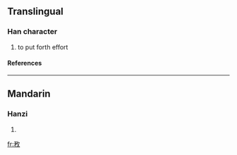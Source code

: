 ==Translingual==
===Han character===
{{Han char|rn=66|rad=攴|as=05|sn=9|four=|canj=弓竹人大 (NHOK)}}
# to put forth effort
====References====
{{Han ref|kx=0469.240|dkj=13160|dj=0820.040|hdz=21455.120|uh=6544|ud=25924}}

----
==Mandarin==
===Hanzi===
{{cmn-hanzi|pin=[[wù]] ([[wu4]])|wg=wu<sup>4</sup>}}
# {{defn|Mandarin}}

[[fr:敄]]